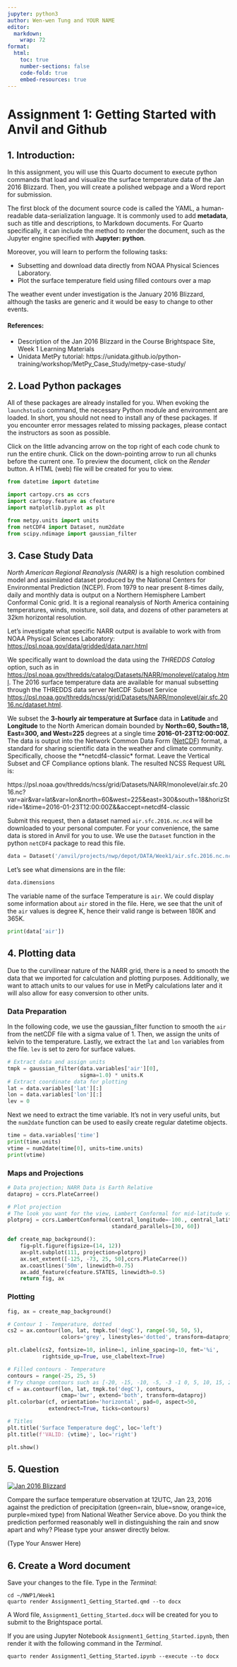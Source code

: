 ```yaml
---
jupyter: python3
author: Wen-wen Tung and YOUR NAME
editor: 
  markdown: 
    wrap: 72
format:
  html:
    toc: true
    number-sections: false
    code-fold: true
    embed-resources: true
---
```


# Assignment 1: Getting Started with Anvil and Github

## 1. Introduction:

In this assignment, you will use this Quarto document to execute python commands that load and visualize the surface temperature data of the Jan 2016 Blizzard. Then, you will create a polished webpage and a Word report for submission.  

The first block of the document source code is called the YAML, a human-readable data-serialization language. It is commonly used to add **metadata**, such as title and descriptions, to Markdown documents. For Quarto specifically, it can include the method to render the document, such as the Jupyter engine specified with **Jupyter: python**.


Moreover, you will learn to perform the following tasks:

 - Subsetting and download data directly from NOAA Physical Sciences Laboratory.
 - Plot the surface temperature field using filled contours over a map

The weather event under investigation is the January 2016 Blizzard, although the tasks are generic and it would be easy to change to other events. 

#### References:

- Description of the Jan 2016 Blizzard in the Course Brightspace Site, Week 1 Learning Materials
- Unidata MetPy tutorial: https://unidata.github.io/python-training/workshop/MetPy_Case_Study/metpy-case-study/


## 2. Load Python packages

All of these packages are already installed for you. When evoking the `launchstudio` command, the necessary Python module and environment are loaded. In short, you should not need to install any of these packages. If you encounter error messages related to missing packages, please contact the instructors as soon as possible. 

Click on the little advancing arrow on the top right of each code chunk to run the entire chunk. Click on the down-pointing arrow to run all chunks before the current one. To preview the document, click on the *Render* button. A HTML (web) file will be created for you to view.

```python
from datetime import datetime

import cartopy.crs as ccrs
import cartopy.feature as cfeature
import matplotlib.pyplot as plt

from metpy.units import units
from netCDF4 import Dataset, num2date
from scipy.ndimage import gaussian_filter
```

## 3. Case Study Data

*North American Regional Reanalysis (NARR)* is a high resolution combined model and assimilated dataset produced by the National Centers for Environmental Prediction (NCEP). From 1979 to near present 8-times daily, daily and monthly data is output on a Northern Hemisphere Lambert Conformal Conic grid. It is a regional reanalysis of North America containing temperatures, winds, moisture,
soil data, and dozens of other parameters at 32km horizontal resolution.

Let's investigate what specific NARR output is available to work with
from NOAA Physical Sciences Laboratory: [https://psl.noaa.gov/data/gridded/data.narr.html](https://psl.noaa.gov/data/gridded/data.narr.html)

We specifically want to download the data using the *THREDDS Catalog* option, such as in [https://psl.noaa.gov/thredds/catalog/Datasets/NARR/monolevel/catalog.html](https://psl.noaa.gov/thredds/catalog/Datasets/NARR/monolevel/catalog.html). The 2016 surface temperature data are available for manual subsetting through the THREDDS data server NetCDF Subset Service [https://psl.noaa.gov/thredds/ncss/grid/Datasets/NARR/monolevel/air.sfc.2016.nc/dataset.html](https://psl.noaa.gov/thredds/ncss/grid/Datasets/NARR/monolevel/air.sfc.2016.nc/dataset.html).

We subset the **3-hourly air temperature at Surface** data in **Latitude** and **Longitude** to the North American domain bounded by **North=60, South=18, East=300, and West=225** degrees at a single time **2016-01-23T12:00:00Z**. The data is output into the Network Common Data Form ([NetCDF](https://www.unidata.ucar.edu/software/netcdf/)) format, a
standard for sharing scientific data in the weather and climate
community. Specifically, choose the **netcdf4-classic* format. Leave the Vertical Subset and CF Compliance options blank. The resulted NCSS Request URL is:

https://psl.noaa.gov/thredds/ncss/grid/Datasets/NARR/monolevel/air.sfc.2016.nc?var=air&var=lat&var=lon&north=60&west=225&east=300&south=18&horizStride=1&time=2016-01-23T12:00:00Z&&accept=netcdf4-classic

Submit this request, then a dataset named `air.sfc.2016.nc.nc4` will be downloaded to your personal computer. For your convenience, the same data is stored in Anvil for you to use. We use the `Dataset` function in the python `netCDF4` package to read this file.


```python
data = Dataset('/anvil/projects/nwp/depot/DATA/Week1/air.sfc.2016.nc.nc4', 'r')
```

Let's see what dimensions are in the file:

```python
data.dimensions
```
The variable name of the surface Temperature is `air`. We could display some information about `air` stored in the file. Here, we see that the unit of the `air` values is degree K, hence their valid range is between 180K and 365K.

```python
print(data['air'])
```

## 4. Plotting data

Due to the curvilinear nature of the NARR grid, there is a need to smooth the data that we imported for calculation and plotting purposes. Additionally, we want to attach units to our values for use in MetPy calculations later and it will also allow for easy conversion to other units. 

### Data Preparation

In the following code, we use the gaussian_filter function to smooth the `air` from the netCDF file with a sigma value of 1. Then, we assign the units of kelvin to the temperature. Lastly, we extract the `lat` and `lon` variables from the file. `lev` is set to zero for surface values.

```python
# Extract data and assign units
tmpk = gaussian_filter(data.variables['air'][0],
                       sigma=1.0) * units.K
# Extract coordinate data for plotting
lat = data.variables['lat'][:]
lon = data.variables['lon'][:]
lev = 0
```

Next we need to extract the time variable. It's not in very useful
units, but the `num2date` function can be used to easily create regular
datetime objects.

```python
time = data.variables['time']
print(time.units)
vtime = num2date(time[0], units=time.units)
print(vtime)
```

### Maps and Projections

```python
# Data projection; NARR Data is Earth Relative
dataproj = ccrs.PlateCarree()

# Plot projection
# The look you want for the view, Lambert Conformal for mid-latitude view
plotproj = ccrs.LambertConformal(central_longitude=-100., central_latitude=40.,
                                 standard_parallels=[30, 60])
```

```python
def create_map_background():
    fig=plt.figure(figsize=(14, 12))
    ax=plt.subplot(111, projection=plotproj)
    ax.set_extent([-125, -73, 25, 50],ccrs.PlateCarree())
    ax.coastlines('50m', linewidth=0.75)
    ax.add_feature(cfeature.STATES, linewidth=0.5)
    return fig, ax
```

### Plotting

```python
fig, ax = create_map_background()

# Contour 1 - Temperature, dotted
cs2 = ax.contour(lon, lat, tmpk.to('degC'), range(-50, 50, 5),
                 colors='grey', linestyles='dotted', transform=dataproj)

plt.clabel(cs2, fontsize=10, inline=1, inline_spacing=10, fmt='%i',
           rightside_up=True, use_clabeltext=True)

# Filled contours - Temperature
contours = range(-25, 25, 5) 
# Try change contours such as [-20, -15, -10, -5, -3 -1 0, 5, 10, 15, 20]
cf = ax.contourf(lon, lat, tmpk.to('degC'), contours,
                 cmap='bwr', extend='both', transform=dataproj)
plt.colorbar(cf, orientation='horizontal', pad=0, aspect=50,
             extendrect=True, ticks=contours)

# Titles
plt.title('Surface Temperature degC', loc='left')
plt.title(f'VALID: {vtime}', loc='right')

plt.show()
```

## 5. Question


[![Jan 2016 Blizzard](https://upload.wikimedia.org/wikipedia/commons/2/26/Noaa-forecast-20160122.gif)](National Weather Service 24. hour forecast for blizzard in the eastern United States, for January 22-23, 2016)

Compare the surface temperature observation at 12UTC, Jan 23, 2016 against the prediction of precipitation (green=rain, blue=snow, orange=ice, purple=mixed type) from National Weather Service above.
Do you think the prediction performed reasonably well in distinguishing the rain and snow apart and why? Please type your answer directly below.

(Type Your Answer Here)






## 6. Create a Word document 

Save your changes to the file. Type in the *Terminal*:

```
cd ~/NWP1/Week1
quarto render Assignment1_Getting_Started.qmd --to docx
```
A Word file, `Assignment1_Getting_Started.docx` will be created for you to submit to the Brightspace portal.

If you are using Jupyter Notebook `Assignment1_Getting_Started.ipynb`, then render it with the following command in the *Terminal*.

```
quarto render Assignment1_Getting_Started.ipynb --execute --to docx
```